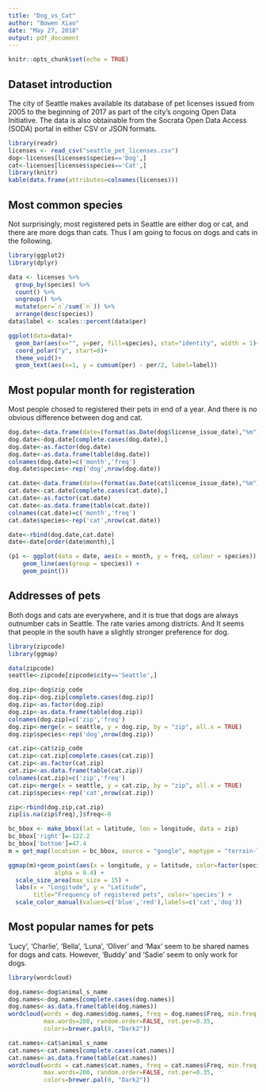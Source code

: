 ---
title: "Dog_vs_Cat"
author: "Bowen Xiao"
date: "May 27, 2018"
output: pdf_document
---

```{r setup, include=FALSE}
knitr::opts_chunk$set(echo = TRUE)
```

## Dataset introduction

The city of Seattle makes available its database of pet licenses issued from 2005 to the beginning of 2017 as part of the city's ongoing Open Data Initiative. The data is also obtainable from the Socrata Open Data Access (SODA) portal in either CSV or JSON formats. 

```{r warning=FALSE,message=FALSE}
library(readr)
licenses <- read_csv("seattle_pet_licenses.csv")
dog<-licenses[licenses$species=='Dog',]
cat<-licenses[licenses$species=='Cat',]
library(knitr)
kable(data.frame(attributes=colnames(licenses)))
```

## Most common species

Not surprisingly, most registered pets in Seattle are either dog or cat, and there are more dogs than cats. Thus I am going to focus on dogs and cats in the following.

```{r warning=FALSE,message=FALSE}
library(ggplot2)
library(dplyr)

data <- licenses %>% 
  group_by(species) %>% 
  count() %>% 
  ungroup() %>% 
  mutate(per=`n`/sum(`n`)) %>% 
  arrange(desc(species))
data$label <- scales::percent(data$per)

ggplot(data=data)+
  geom_bar(aes(x="", y=per, fill=species), stat="identity", width = 1)+
  coord_polar("y", start=0)+
  theme_void()+
  geom_text(aes(x=1, y = cumsum(per) - per/2, label=label))
```

## Most popular month for registeration

Most people chosed to registered their pets in end of a year. And there is no obvious difference between dog and cat.

```{r warning=FALSE,message=FALSE}
dog.date<-data.frame(date=(format(as.Date(dog$license_issue_date),"%m")))
dog.date<-dog.date[complete.cases(dog.date),]
dog.date<-as.factor(dog.date)
dog.date<-as.data.frame(table(dog.date))
colnames(dog.date)=c('month','freq')
dog.date$species<-rep('dog',nrow(dog.date))

cat.date<-data.frame(date=(format(as.Date(cat$license_issue_date),"%m")))
cat.date<-cat.date[complete.cases(cat.date),]
cat.date<-as.factor(cat.date)
cat.date<-as.data.frame(table(cat.date))
colnames(cat.date)=c('month','freq')
cat.date$species<-rep('cat',nrow(cat.date))

date<-rbind(dog.date,cat.date)
date<-date[order(date$month),]

(p1 <- ggplot(data = date, aes(x = month, y = freq, colour = species)) +       
    geom_line(aes(group = species)) + 
    geom_point())
```

## Addresses of pets

Both dogs and cats are everywhere, and it is true that dogs are always outnumber cats in Seattle. The rate varies among districts. And It seems that people in the south have a slightly stronger preference for dog.

```{r warning=FALSE,message=FALSE,fig.width=8,fig.height=9}
library(zipcode)
library(ggmap)

data(zipcode)
seattle<-zipcode[zipcode$city=='Seattle',]

dog.zip<-dog$zip_code
dog.zip<-dog.zip[complete.cases(dog.zip)]
dog.zip<-as.factor(dog.zip)
dog.zip<-as.data.frame(table(dog.zip))
colnames(dog.zip)=c('zip','freq')
dog.zip<-merge(x = seattle, y = dog.zip, by = "zip", all.x = TRUE)
dog.zip$species<-rep('dog',nrow(dog.zip))

cat.zip<-cat$zip_code
cat.zip<-cat.zip[complete.cases(cat.zip)]
cat.zip<-as.factor(cat.zip)
cat.zip<-as.data.frame(table(cat.zip))
colnames(cat.zip)=c('zip','freq')
cat.zip<-merge(x = seattle, y = cat.zip, by = "zip", all.x = TRUE)
cat.zip$species<-rep('cat',nrow(cat.zip))

zip<-rbind(dog.zip,cat.zip)
zip[is.na(zip$freq),]$freq<-0

bc_bbox <- make_bbox(lat = latitude, lon = longitude, data = zip)
bc_bbox['right']=-122.2
bc_bbox['bottom']=47.4
m = get_map(location = bc_bbox, source = "google", maptype = "terrain-lines")

ggmap(m)+geom_point(aes(x = longitude, y = latitude, color=factor(species), size=freq), data=zip,
             alpha = 0.4) + 
  scale_size_area(max_size = 15) + 
  labs(x = "Longitude", y = "Latitude", 
       title="Frequency of registered pets", color='species') +
  scale_color_manual(values=c('blue','red'),labels=c('cat','dog'))
```


## Most popular names for pets

'Lucy', 'Charlie', 'Bella', 'Luna', 'Oliver' and 'Max' seem to be shared names for dogs and cats. However, 'Buddy' and 'Sadie' seem to only work for dogs.

```{r warning=FALSE,message=FALSE}
library(wordcloud)

dog.names<-dog$animal_s_name
dog.names<-dog.names[complete.cases(dog.names)]
dog.names<-as.data.frame(table(dog.names))
wordcloud(words = dog.names$dog.names, freq = dog.names$Freq, min.freq = 1,
          max.words=200, random.order=FALSE, rot.per=0.35, 
          colors=brewer.pal(8, "Dark2"))

cat.names<-cat$animal_s_name
cat.names<-cat.names[complete.cases(cat.names)]
cat.names<-as.data.frame(table(cat.names))
wordcloud(words = cat.names$cat.names, freq = cat.names$Freq, min.freq = 1,
          max.words=200, random.order=FALSE, rot.per=0.35, 
          colors=brewer.pal(8, "Dark2"))
```
